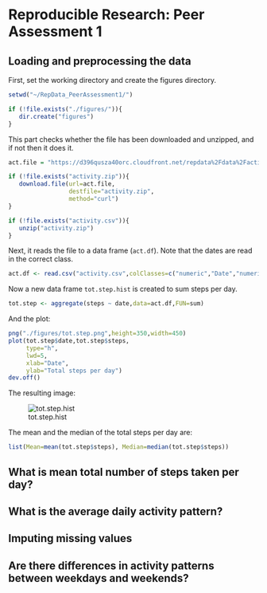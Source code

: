 # Reproducible Research: Peer Assessment 1


## Loading and preprocessing the data
First, set the working directory and create the figures directory.
```r
setwd("~/RepData_PeerAssessment1/")

if (!file.exists("./figures/")){
   dir.create("figures")
}
```

This part checks whether the file has been downloaded and unzipped, and if not
then it does it.
```r
act.file = "https://d396qusza40orc.cloudfront.net/repdata%2Fdata%2Factivity.zip"

if (!file.exists("activity.zip")){
   download.file(url=act.file,
                 destfile="activity.zip",
                 method="curl")
}

if (!file.exists("activity.csv")){
   unzip("activity.zip")   
}
```

Next, it reads the file to a data frame (`act.df`). Note that the dates are
read in the correct class.

```r
act.df <- read.csv("activity.csv",colClasses=c("numeric","Date","numeric"))
```

Now a new data frame `tot.step.hist` is created to sum steps per day.

```r
tot.step <- aggregate(steps ~ date,data=act.df,FUN=sum)
```

And the plot:

```r
png("./figures/tot.step.png",height=350,width=450)
plot(tot.step$date,tot.step$steps,
     type="h",
     lwd=5,
     xlab="Date",
     ylab="Total steps per day")
dev.off()
```

The resulting image:

![tot.step.hist](./figures/tot.step.png)

The mean and the median of the total steps per day are:
```r
list(Mean=mean(tot.step$steps), Median=median(tot.step$steps))
```
## What is mean total number of steps taken per day?



## What is the average daily activity pattern?



## Imputing missing values



## Are there differences in activity patterns between weekdays and weekends?
